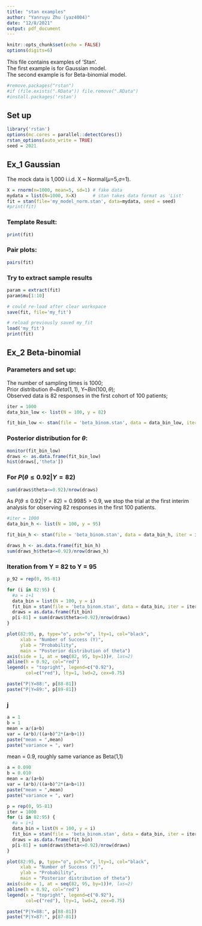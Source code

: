 ```yaml
---
title: "stan examples"
author: "Yanruyu Zhu (yaz4004)"
date: "12/8/2021"
output: pdf_document
---
```


```r
knitr::opts_chunk$set(echo = FALSE)
options(digits=6)
```

This file contains examples of 'Stan'.         
The first example is for Gaussian model.      
The second example is for Beta-binomial model.

 
```r
#remove.packages("rstan")
#if (file.exists(".RData")) file.remove(".RData")
#install.packages('rstan')
```

## Set up

```r
library('rstan')
options(mc.cores = parallel::detectCores())
rstan_options(auto_write = TRUE)
seed = 2021
```

## Ex_1 Gaussian    

The mock data is 1,000 i.i.d. X ~ Normal($\mu$=5,$\sigma$=1).      

```r
X = rnorm(n=1000, mean=5, sd=1) # fake data
mydata = list(N=1000, X=X)      # stan takes data format as 'List'
fit = stan(file='my_model_norm.stan', data=mydata, seed = seed)
#print(fit)
```

### Template Result:     

```r
print(fit)
```
### Pair plots:      

```r
pairs(fit)
```

### Try to extract sample results

```r
param = extract(fit)
param$mu[1:10]
```

```r
# could re-load after clear workspace 
save(fit, file='my_fit')
```

```r
# reload previously saved my_fit
load('my_fit')
print(fit)
```

## Ex_2 Beta-binomial        

### Parameters and set up:       

The number of sampling times is 1000;      
Prior distribution $\theta$~$Beta(1,1)$, Y~$Bin(100,\theta)$;         
Observed data is 82 responses in the first cohort of 100 patients;        

```r
iter = 1000
data_bin_low <- list(N = 100, y = 82)

fit_bin_low <- stan(file = 'beta_binom.stan', data = data_bin_low, iter = iter, seed = seed)
```

### Posterior distribution for $\theta$:       

```r
monitor(fit_bin_low)
draws <- as.data.frame(fit_bin_low)
hist(draws[,'theta'])
```

### For $P(\theta \leq 0.92 | Y=82)$ 

```r
sum(draws$theta<=0.92)/nrow(draws)
```

As $P(\theta \leq 0.92 | Y=82) = 0.9985 >0.9$, we stop the trial at the first interim analysis for observing 82 responses in the first 100 patients.


```r
#iter = 1000
data_bin_h <- list(N = 100, y = 95)

fit_bin_h <- stan(file = 'beta_binom.stan', data = data_bin_h, iter = iter, seed = seed)
```

```r
draws_h <- as.data.frame(fit_bin_h)
sum(draws_h$theta<=0.92)/nrow(draws_h)
```

### Iteration from Y = 82 to Y = 95       

```r

p_92 = rep(0, 95-81)

for (i in 82:95) {
  #a = i+1
  data_bin = list(N = 100, y = i)
  fit_bin = stan(file = 'beta_binom.stan', data = data_bin, iter = iter, seed = seed)
  draws = as.data.frame(fit_bin)
  p[i-81] = sum(draws$theta<=0.92)/nrow(draws)
}
```

```r
plot(82:95, p, type="o", pch="o", lty=1, col="black",
     xlab = "Number of Success (Y)",
     ylab = "Probability", 
     main = "Posterior distribution of theta")
axis(side = 1, at = seq(82, 95, by=1))#, las=2)
abline(h = 0.92, col="red")
legend(x = "topright", legend=c("0.92"),
       col=c("red"), lty=1, lwd=2, cex=0.75)
```


```r
paste("P|Y=88:", p[88-81])
paste("P|Y=89:", p[89-81])
```

### j

```r
a = 1
b = 1
mean = a/(a+b)
var = (a*b)/((a+b)^2*(a+b+1))
paste("mean = ",mean)
paste("variance = ", var)
```

mean = 0.9, roughly same variance as Beta(1,1)

```r
a = 0.090
b = 0.010
mean = a/(a+b)
var = (a*b)/((a+b)^2*(a+b+1))
paste("mean = ",mean)
paste("variance = ", var)
```

```r

p = rep(0, 95-81)
iter = 1000
for (i in 82:95) {
  #a = i+1
  data_bin = list(N = 100, y = i)
  fit_bin = stan(file = 'beta_binom.stan', data = data_bin, iter = iter, seed = seed)
  draws = as.data.frame(fit_bin)
  p[i-81] = sum(draws$theta<=0.92)/nrow(draws)
}
```

```r
plot(82:95, p, type="o", pch="o", lty=1, col="black",
     xlab = "Number of Success (Y)",
     ylab = "Probability", 
     main = "Posterior distribution of theta")
axis(side = 1, at = seq(82, 95, by=1))#, las=2)
abline(h = 0.92, col="red")
legend(x = "topright", legend=c("0.92"),
       col=c("red"), lty=1, lwd=2, cex=0.75)
```

```r
paste("P|Y=88:", p[88-81])
paste("P|Y=87:", p[87-81])
```

